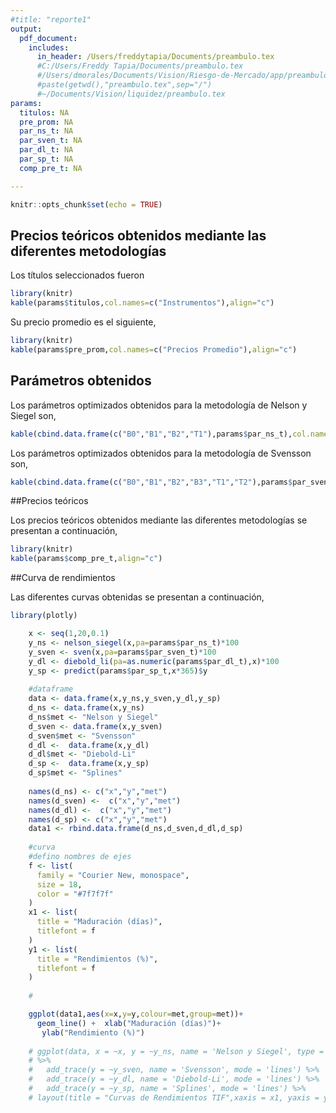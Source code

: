 ```yaml
---
#title: "reporte1"
output: 
  pdf_document:
    includes:
      in_header: /Users/freddytapia/Documents/preambulo.tex
      #C:/Users/Freddy Tapia/Documents/preambulo.tex
      #/Users/dmorales/Documents/Vision/Riesgo-de-Mercado/app/preambulo.tex
      #paste(getwd(),"preambulo.tex",sep="/") 
      #~/Documents/Vision/liquidez/preambulo.tex
params:
  titulos: NA
  pre_prom: NA
  par_ns_t: NA
  par_sven_t: NA
  par_dl_t: NA
  par_sp_t: NA
  comp_pre_t: NA

---
```


```r
knitr::opts_chunk$set(echo = TRUE)
```

## Precios teóricos obtenidos mediante las diferentes metodologías

Los títulos seleccionados fueron

```r
library(knitr)
kable(params$titulos,col.names=c("Instrumentos"),align="c")
```

Su precio promedio es el siguiente,


```r
library(knitr)
kable(params$pre_prom,col.names=c("Precios Promedio"),align="c")
```

## Parámetros obtenidos

Los parámetros optimizados obtenidos para la metodología de Nelson y Siegel son,

```r
kable(cbind.data.frame(c("B0","B1","B2","T1"),params$par_ns_t),col.names=c("Parámetros","Valores"),align="c")
```

Los parámetros optimizados obtenidos para la metodología de Svensson son,

```r
kable(cbind.data.frame(c("B0","B1","B2","B3","T1","T2"),params$par_sven_t),col.names=c("Parámetros","Valores"),align="c")
```

##Precios teóricos

Los precios teóricos obtenidos mediante las diferentes metodologías se presentan a continuación,

```r
library(knitr)
kable(params$comp_pre_t,align="c")
```

##Curva de rendimientos

Las diferentes curvas obtenidas se presentan a continuación,

```r
library(plotly)

    x <- seq(1,20,0.1)
    y_ns <- nelson_siegel(x,pa=params$par_ns_t)*100
    y_sven <- sven(x,pa=params$par_sven_t)*100
    y_dl <- diebold_li(pa=as.numeric(params$par_dl_t),x)*100
    y_sp <- predict(params$par_sp_t,x*365)$y
  
    #dataframe
    data <- data.frame(x,y_ns,y_sven,y_dl,y_sp)
    d_ns <- data.frame(x,y_ns)
    d_ns$met <- "Nelson y Siegel"
    d_sven <- data.frame(x,y_sven)
    d_sven$met <- "Svensson"
    d_dl <-  data.frame(x,y_dl)
    d_dl$met <- "Diebold-Li"
    d_sp <-  data.frame(x,y_sp)
    d_sp$met <- "Splines"
    
    names(d_ns) <- c("x","y","met")
    names(d_sven) <-  c("x","y","met")
    names(d_dl) <-  c("x","y","met")
    names(d_sp) <- c("x","y","met")
    data1 <- rbind.data.frame(d_ns,d_sven,d_dl,d_sp)
    
    #curva 
    #defino nombres de ejes
    f <- list(
      family = "Courier New, monospace",
      size = 18,
      color = "#7f7f7f"
    )
    x1 <- list(
      title = "Maduración (días)",
      titlefont = f
    )
    y1 <- list(
      title = "Rendimientos (%)",
      titlefont = f
    )
    
    #

    ggplot(data1,aes(x=x,y=y,colour=met,group=met))+
      geom_line() +  xlab("Maduración (días)")+
       ylab("Rendimiento (%)")
    
    # ggplot(data, x = ~x, y = ~y_ns, name = 'Nelson y Siegel', type = 'scatter',          mode = 'lines') 
    # %>%
    #   add_trace(y = ~y_sven, name = 'Svensson', mode = 'lines') %>% 
    #   add_trace(y = ~y_dl, name = 'Diebold-Li', mode = 'lines') %>% 
    #   add_trace(y = ~y_sp, name = 'Splines', mode = 'lines') %>%
    # layout(title = "Curvas de Rendimientos TIF",xaxis = x1, yaxis = y1)
```
